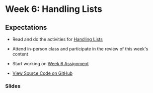 # Week 6: Handling Lists

## Expectations

- Read and do the activities for [Handling Lists](/week-6/lists)
- Attend in-person class and participate in the review of this week's content
- Start working on [Week 6 Assignment](/week-6/assignment)

- [View Source Code on GitHub]()

### Slides


<Slideshow file="/week-6/slides" />
